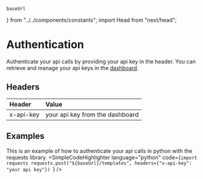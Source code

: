     baseUrl
} from "../../components/constants"; import Head from "next/head";

<Head>
    <title>Authentication | doqs.dev</title>
</Head>

# Authentication

Authenticate your api calls by providing your api key in the header. You can retrieve and manage your api keys in the [dashboard](https://app.doqs.dev/organization).

## Headers

| Header    | Value                           |
|:----------|:--------------------------------|
| x-api-key | your api key from the dashboard |


## Examples
This is an example of how to authenticate your api calls in python with the requests library.
<SimpleCodeHighlighter language="python" code={`import requests
requests.post("${baseUrl}/templates", headers={"x-api-key": "your api key"})
`}
/>